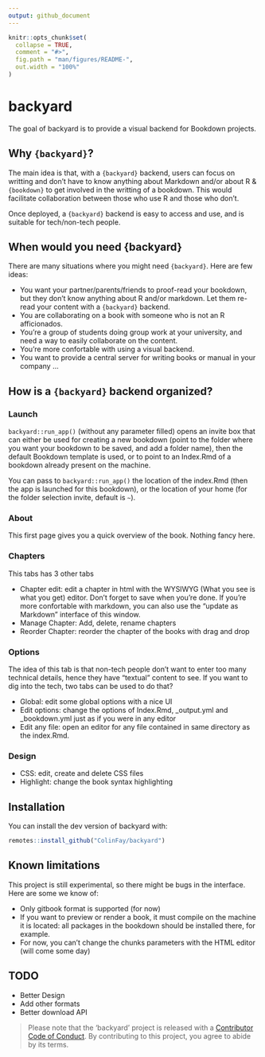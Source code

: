```yaml
---
output: github_document
---
```


<!-- README.md is generated from README.Rmd. Please edit that file -->

```r
knitr::opts_chunk$set(
  collapse = TRUE,
  comment = "#>",
  fig.path = "man/figures/README-",
  out.width = "100%"
)
```
# backyard

The goal of backyard is to provide a visual backend for Bookdown projects.

## Why `{backyard}`?

The main idea is that, with a `{backyard}` backend, users can focus on writting and don't have to know anything about Markdown and/or about R & `{bookdown}` to get involved in the writting of a bookdown. This would facilitate collaboration between those who use R and those who don't. 

Once deployed, a `{backyard}` backend is easy to access and use, and is suitable for tech/non-tech people.

## When would you need {backyard}

There are many situations where you might need `{backyard}`. Here are few ideas: 

+ You want your partner/parents/friends to proof-read your bookdown, but they don't know anything about R and/or markdown. Let them re-read your content with a `{backyard}` backend.
+ You are collaborating on a book with someone who is not an R afficionados. 
+ You're a group of students doing group work at your university, and need a way to easily collaborate on the content. 
+ You're more confortable with using a visual backend.
+ You want to provide a central server for writing books or manual in your company
...

## How is a `{backyard}` backend organized? 

### Launch

`backyard::run_app()` (without any parameter filled) opens an invite box that can either be used for creating a new bookdown (point to the folder where you want your bookdown to be saved, and add a folder name), then the default Bookdown template is used, or to point to an Index.Rmd of a bookdown already present on the machine. 

You can pass to `backyard::run_app()` the location of the index.Rmd (then the app is launched for this bookdown), or the location of your home (for the folder selection invite, default is `~`). 

### About

This first page gives you a quick overview of the book. Nothing fancy here. 

### Chapters

This tabs has 3 other tabs

+ Chapter edit: edit a chapter in html with the WYSIWYG (What you see is what you get) editor. Don't forget to save when you're done. If you're more confortable with markdown, you can also use the "update as Markdown" interface of this window.
+ Manage Chapter: Add, delete, rename chapters
+ Reorder Chapter: reorder the chapter of the books with drag and drop

### Options

The idea of this tab is that non-tech people don't want to enter too many technical details, hence they have "textual" content to see. If you want to dig into the tech, two tabs can be used to do that? 

+ Global: edit some global options with a nice UI
+ Edit options: change the options of Index.Rmd, _output.yml and _bookdown.yml just as if you were in any editor
+ Edit any file: open an editor for any file contained in same directory as the index.Rmd. 

### Design 

+ CSS: edit, create and delete CSS files
+ Highlight: change the book syntax highlighting

## Installation

You can install the dev version of backyard with:

``` r
remotes::install_github("ColinFay/backyard")
```

## Known limitations

This project is still experimental, so there might be bugs in the interface. Here are some we know of:

+ Only gitbook format is supported (for now)
+ If you want to preview or render a book, it must compile on the machine it is located: all packages in the bookdown should be installed there, for example. 
+ For now, you can't change the chunks parameters with the HTML editor (will come some day)

## TODO

+ Better Design
+ Add other formats
+ Better download API


> Please note that the 'backyard' project is released with a [Contributor Code of Conduct](CODE_OF_CONDUCT.md). By contributing to this project, you agree to abide by its terms.

